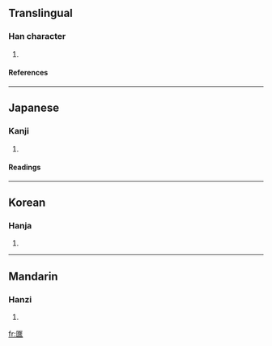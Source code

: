 ==Translingual==
===Han character===
{{Han char|rad=匚|as=12|sn=14|four=|canj=尸大口口 (SKRR)}}
# {{defn|Han}}
====References====
{{Han ref|kx=0154.210|dkj=02652|dj=0346.250|hdz=10089.130|uh=5332|ud=21298}}
----
==Japanese==
===Kanji===
{{ja-kanji|grade=|rs=匚12}}
# {{defn|Japanese}} 
====Readings====
{{ja-readings|on=[[れん]] (ren)|kun=[[はこ]] (hako)}}
----
==Korean==
===Hanja===
{{ko-hanja|hangeul=렴|rv=ryeom|mr=ryŏm}}
# {{defn|Korean}}
----
==Mandarin==
===Hanzi===
{{cmn-hanzi|pin=[[lián]] ([[lian2]]), [[ōu]] ([[ou1]])|wg=lien<sup>2</sup>, ou<sup>1</sup>}}
# {{defn|Mandarin}}

[[fr:匲]]
